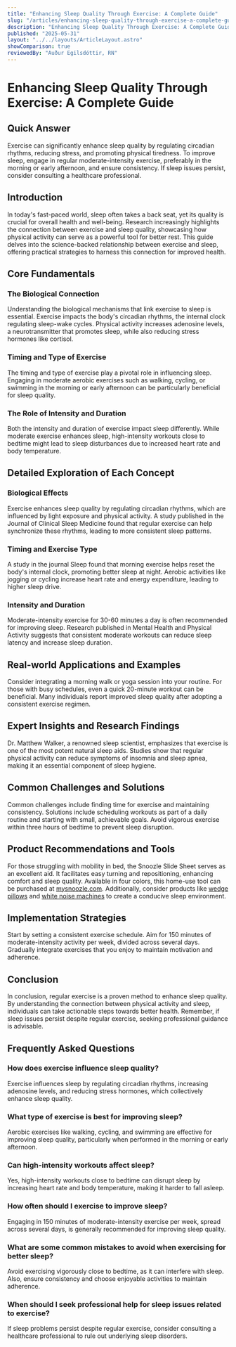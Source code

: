 ```yaml
---
title: "Enhancing Sleep Quality Through Exercise: A Complete Guide"
slug: "/articles/enhancing-sleep-quality-through-exercise-a-complete-guide"
description: "Enhancing Sleep Quality Through Exercise: A Complete Guide"
published: "2025-05-31"
layout: "../../layouts/ArticleLayout.astro"
showComparison: true
reviewedBy: "Auður Egilsdóttir, RN"
---
```

<h1>Enhancing Sleep Quality Through Exercise: A Complete Guide</h1>

<h2>Quick Answer</h2>
<p>Exercise can significantly enhance sleep quality by regulating circadian rhythms, reducing stress, and promoting physical tiredness. To improve sleep, engage in regular moderate-intensity exercise, preferably in the morning or early afternoon, and ensure consistency. If sleep issues persist, consider consulting a healthcare professional.</p>

<h2>Introduction</h2>
<p>In today's fast-paced world, sleep often takes a back seat, yet its quality is crucial for overall health and well-being. Research increasingly highlights the connection between exercise and sleep quality, showcasing how physical activity can serve as a powerful tool for better rest. This guide delves into the science-backed relationship between exercise and sleep, offering practical strategies to harness this connection for improved health.</p>

<h2>Core Fundamentals</h2>
<h3>The Biological Connection</h3>
<p>Understanding the biological mechanisms that link exercise to sleep is essential. Exercise impacts the body's circadian rhythms, the internal clock regulating sleep-wake cycles. Physical activity increases adenosine levels, a neurotransmitter that promotes sleep, while also reducing stress hormones like cortisol.</p>

<h3>Timing and Type of Exercise</h3>
<p>The timing and type of exercise play a pivotal role in influencing sleep. Engaging in moderate aerobic exercises such as walking, cycling, or swimming in the morning or early afternoon can be particularly beneficial for sleep quality.</p>

<h3>The Role of Intensity and Duration</h3>
<p>Both the intensity and duration of exercise impact sleep differently. While moderate exercise enhances sleep, high-intensity workouts close to bedtime might lead to sleep disturbances due to increased heart rate and body temperature.</p>

<h2>Detailed Exploration of Each Concept</h2>
<h3>Biological Effects</h3>
<p>Exercise enhances sleep quality by regulating circadian rhythms, which are influenced by light exposure and physical activity. A study published in the Journal of Clinical Sleep Medicine found that regular exercise can help synchronize these rhythms, leading to more consistent sleep patterns.</p>

<h3>Timing and Exercise Type</h3>
<p>A study in the journal Sleep found that morning exercise helps reset the body's internal clock, promoting better sleep at night. Aerobic activities like jogging or cycling increase heart rate and energy expenditure, leading to higher sleep drive.</p>

<h3>Intensity and Duration</h3>
<p>Moderate-intensity exercise for 30-60 minutes a day is often recommended for improving sleep. Research published in Mental Health and Physical Activity suggests that consistent moderate workouts can reduce sleep latency and increase sleep duration.</p>

<h2>Real-world Applications and Examples</h2>
<p>Consider integrating a morning walk or yoga session into your routine. For those with busy schedules, even a quick 20-minute workout can be beneficial. Many individuals report improved sleep quality after adopting a consistent exercise regimen.</p>

<h2>Expert Insights and Research Findings</h2>
<p>Dr. Matthew Walker, a renowned sleep scientist, emphasizes that exercise is one of the most potent natural sleep aids. Studies show that regular physical activity can reduce symptoms of insomnia and sleep apnea, making it an essential component of sleep hygiene.</p>

<h2>Common Challenges and Solutions</h2>
<p>Common challenges include finding time for exercise and maintaining consistency. Solutions include scheduling workouts as part of a daily routine and starting with small, achievable goals. Avoid vigorous exercise within three hours of bedtime to prevent sleep disruption.</p>

<h2>Product Recommendations and Tools</h2>
<p>For those struggling with mobility in bed, the Snoozle Slide Sheet serves as an excellent aid. It facilitates easy turning and repositioning, enhancing comfort and sleep quality. Available in four colors, this home-use tool can be purchased at <a href="https://mysnoozle.com">mysnoozle.com</a>. Additionally, consider products like <a href="https://amzn.to/3FhMB4a">wedge pillows</a> and <a href="https://amzn.to/4dvPhrj">white noise machines</a> to create a conducive sleep environment.</p>

<h2>Implementation Strategies</h2>
<p>Start by setting a consistent exercise schedule. Aim for 150 minutes of moderate-intensity activity per week, divided across several days. Gradually integrate exercises that you enjoy to maintain motivation and adherence.</p>

<h2>Conclusion</h2>
<p>In conclusion, regular exercise is a proven method to enhance sleep quality. By understanding the connection between physical activity and sleep, individuals can take actionable steps towards better health. Remember, if sleep issues persist despite regular exercise, seeking professional guidance is advisable.</p>

<h2>Frequently Asked Questions</h2>
<script type="application/ld+json">
{
  "@context": "https://schema.org",
  "@type": "FAQPage",
  "mainEntity": [
    {
      "@type": "Question",
      "name": "How does exercise influence sleep quality?",
      "acceptedAnswer": {
        "@type": "Answer",
        "text": "Exercise influences sleep by regulating circadian rhythms, increasing adenosine levels, and reducing stress hormones, which collectively enhance sleep quality."
      }
    },
    {
      "@type": "Question",
      "name": "What type of exercise is best for improving sleep?",
      "acceptedAnswer": {
        "@type": "Answer",
        "text": "Aerobic exercises like walking, cycling, and swimming are effective for improving sleep quality, particularly when performed in the morning or early afternoon."
      }
    },
    {
      "@type": "Question",
      "name": "Can high-intensity workouts affect sleep?",
      "acceptedAnswer": {
        "@type": "Answer",
        "text": "Yes, high-intensity workouts close to bedtime can disrupt sleep by increasing heart rate and body temperature, making it harder to fall asleep."
      }
    },
    {
      "@type": "Question",
      "name": "How often should I exercise to improve sleep?",
      "acceptedAnswer": {
        "@type": "Answer",
        "text": "Engaging in 150 minutes of moderate-intensity exercise per week, spread across several days, is generally recommended for improving sleep quality."
      }
    },
    {
      "@type": "Question",
      "name": "What are some common mistakes to avoid when exercising for better sleep?",
      "acceptedAnswer": {
        "@type": "Answer",
        "text": "Avoid exercising vigorously close to bedtime, as it can interfere with sleep. Also, ensure consistency and choose enjoyable activities to maintain adherence."
      }
    },
    {
      "@type": "Question",
      "name": "When should I seek professional help for sleep issues related to exercise?",
      "acceptedAnswer": {
        "@type": "Answer",
        "text": "If sleep problems persist despite regular exercise, consider consulting a healthcare professional to rule out underlying sleep disorders."
      }
    }
  ]
}
</script>

<div class="faq-content">
<h3>How does exercise influence sleep quality?</h3>
<p>Exercise influences sleep by regulating circadian rhythms, increasing adenosine levels, and reducing stress hormones, which collectively enhance sleep quality.</p>
<h3>What type of exercise is best for improving sleep?</h3>
<p>Aerobic exercises like walking, cycling, and swimming are effective for improving sleep quality, particularly when performed in the morning or early afternoon.</p>
<h3>Can high-intensity workouts affect sleep?</h3>
<p>Yes, high-intensity workouts close to bedtime can disrupt sleep by increasing heart rate and body temperature, making it harder to fall asleep.</p>
<h3>How often should I exercise to improve sleep?</h3>
<p>Engaging in 150 minutes of moderate-intensity exercise per week, spread across several days, is generally recommended for improving sleep quality.</p>
<h3>What are some common mistakes to avoid when exercising for better sleep?</h3>
<p>Avoid exercising vigorously close to bedtime, as it can interfere with sleep. Also, ensure consistency and choose enjoyable activities to maintain adherence.</p>
<h3>When should I seek professional help for sleep issues related to exercise?</h3>
<p>If sleep problems persist despite regular exercise, consider consulting a healthcare professional to rule out underlying sleep disorders.</p>
</div>